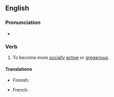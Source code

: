 ==English==

===Pronunciation===
* {{audio|en|en-au-come out of one's shell.ogg|Audio (AU)}}

===Verb===
{{head|en|verb}}

# {{lb|en|idiomatic}} To become more [[social]]ly [[active]] or [[gregarious]].

====Translations====
{{trans-top}}
* Finnish: {{t|fi|tulla ulos kuorestaan}}
{{trans-mid}}
* French: {{t|fr|sortir de sa coquille}}
{{trans-bottom}}